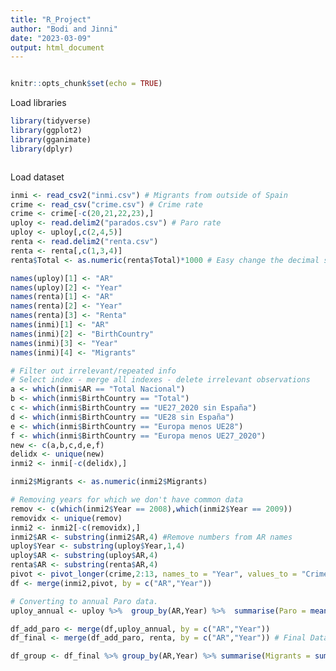 ```yaml
---
title: "R_Project"
author: "Bodi and Jinni"
date: "2023-03-09"
output: html_document
---
```

```r


```

```r
knitr::opts_chunk$set(echo = TRUE)
```

Load libraries
```r
library(tidyverse)
library(ggplot2)
library(gganimate)
library(dplyr)
```

```r




```

Load dataset
```r
inmi <- read_csv2("inmi.csv") # Migrants from outside of Spain
crime <- read_csv("crime.csv") # Crime rate 
crime <- crime[-c(20,21,22,23),]
uploy <- read.delim2("parados.csv") # Paro rate
uploy <- uploy[,c(2,4,5)]
renta <- read.delim2("renta.csv")
renta <- renta[,c(1,3,4)]
renta$Total <- as.numeric(renta$Total)*1000 # Easy change the decimal symbol. 

names(uploy)[1] <- "AR"
names(uploy)[2] <- "Year"
names(renta)[1] <- "AR"
names(renta)[2] <- "Year"
names(renta)[3] <- "Renta"
names(inmi)[1] <- "AR"
names(inmi)[2] <- "BirthCountry"
names(inmi)[3] <- "Year"
names(inmi)[4] <- "Migrants"
```


```r
# Filter out irrelevant/repeated info 
# Select index - merge all indexes - delete irrelevant observations
a <- which(inmi$AR == "Total Nacional")
b <- which(inmi$BirthCountry == "Total")
c <- which(inmi$BirthCountry == "UE27_2020 sin España")
d <- which(inmi$BirthCountry == "UE28 sin España")
e <- which(inmi$BirthCountry == "Europa menos UE28")
f <- which(inmi$BirthCountry == "Europa menos UE27_2020")
new <- c(a,b,c,d,e,f)
delidx <- unique(new)
inmi2 <- inmi[-c(delidx),]

inmi2$Migrants <- as.numeric(inmi2$Migrants)

# Removing years for which we don't have common data
remov <- c(which(inmi2$Year == 2008),which(inmi2$Year == 2009)) 
removidx <- unique(remov)
inmi2 <- inmi2[-c(removidx),]
inmi2$AR <- substring(inmi2$AR,4) #Remove numbers from AR names
uploy$Year <- substring(uploy$Year,1,4)
uploy$AR <- substring(uploy$AR,4)
renta$AR <- substring(renta$AR,4)
pivot <- pivot_longer(crime,2:13, names_to = "Year", values_to = "CrimeRate")
df <- merge(inmi2,pivot, by = c("AR","Year"))  

# Converting to annual Paro data. 
uploy_annual <- uploy %>%  group_by(AR,Year) %>%  summarise(Paro = mean(Total))

df_add_paro <- merge(df,uploy_annual, by = c("AR","Year")) 
df_final <- merge(df_add_paro, renta, by = c("AR","Year")) # Final Dataset so far

```

```r

df_group <- df_final %>% group_by(AR,Year) %>% summarise(Migrants = sum(Migrants,na.rm = TRUE), CrimeRate = mean(CrimeRate, na.rm = TRUE)) # Groupped by AR and year to have a clear view of data without giving importance to BirthCountry. 


```
